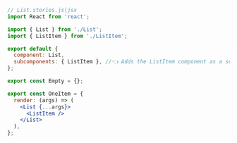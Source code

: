 ```jsx
// List.stories.js|jsx
import React from 'react';

import { List } from './List';
import { ListItem } from './ListItem';

export default {
  component: List,
  subcomponents: { ListItem }, //👈 Adds the ListItem component as a subcomponent
};

export const Empty = {};

export const OneItem = {
  render: (args) => (
    <List {...args}>
      <ListItem />
    </List>
  ),
};
```
